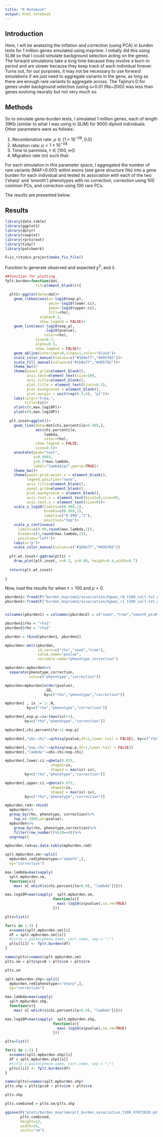 ```yaml
---
title: "R Notebook"
output: html_notebook
---
```



## Introduction

Here, I will be analazing the inflation and correction (using PCA) in burden tests for 1 million genes simulated using msprime. I initially did this using SLiM so that I could simulate background selection acting on the genes. The forward simulations take a long time because they involve a burn-in period and are slower because they keep track of each individual forever. Turns out, for our purposes, it may not be necessary to use forward simulations if we just need to aggregate variants in the gene, as long as there are enough rare variants to aggregate across. The Tajima's D for genes under background selection (using s=0.01 (Ns~200)) was less than genes evolving neurally but not very much so. 

## Methods

So to simulate gene-burden tests, I simulated 1 million genes, each of length 39Kb (similar to what I was using in SLiM) for 9000 diploid individuals. Other parameters were as follows:

1. Recombination rate: $\rho \in [1\times10^{-08}, 0.0]$ 
2. Mutation rate: $\mu=1\times10^{-08}$ 
3. Time to panmixia, $\tau \in [100,\infty]$) 
4. Migration rate ($m$) such that:

\begin{equation}
m = 
\begin{cases}
0.05 & \text{if $\tau=100$} \\
0.07 & \text{if $\tau=\infty$}
\end{cases}
\end{equation}

For each simulation in this parameter space, I aggregated the number of rare variants (MAF<0.001) within exons (see gene structure file) into a gene burden for each individual and tested its association with each of the two ('sharp' and 'smooth') phenotypes with no correction, correction using 100 common PCs, and correction using 100 rare PCs.

The results are presented below.

## Results


```r

library(data.table)
library(ggplot2)
library(dplyr)
library(cowplot)
library(rprojroot)
library(tidyr)
library(patchwork)

F=is_rstudio_project$make_fix_file()

```

Function to generate observed and expected $\chi^{2}$, and $\lambda$. 


```r


##function for plotting
fplt.burden=function(dat,
              tit=element_blank()){
  
  plt1<-ggplot(data=dat)+
    geom_ribbon(aes(x=-log10(exp.p),
                    ymin=-log10(lower.ci),
                    ymax=-log10(upper.ci),
                    fill=rho),
                alpha=0.2,
                show.legend = FALSE)+
    geom_line(aes(-log10(exp.p),
                  -log10(pvalue),
                  color=rho),
              size=0.7,
              alpha=0.5,
              show.legend = FALSE)+
    geom_abline(intercept=0,slope=1,color="black")+
    scale_color_manual(values=c("#1b9e77","#d95f02"))+
    scale_fill_manual(values=c("#1b9e77","#d95f02"))+
    theme_bw()+
    theme(panel.grid=element_blank(),
          axis.text=element_text(size=10),
          axis.title=element_blank(),
          plot.title = element_text(hjust=0.5),
          plot.background = element_blank(),
          plot.margin = unit(rep(0.5,4), "pt"))+
    labs(color="Freq.",
         title=tit)+
    xlim(c(0,max.log10P))+
    ylim(c(0,max.log10P))
  
  plt.inset=ggplot()+
    geom_line(data=dat[chi.percentile>0.999,],
              aes(chi.percentile,
                  lambda,
                  color=rho),
              show.legend = FALSE,
              size=0.5)+
    annotate(geom="text",
             x=0.9993,
             y=0.9*max.lambda,
             label="lambda[p]",parse=TRUE)+
    theme_bw()+
    theme(panel.grid.major.x = element_blank(),
          legend.position="none",
          axis.title=element_blank(),
          panel.grid=element_blank(),
          plot.background = element_blank(),
          axis.text.x = element_text(hjust=0,size=9),
          axis.text.y = element_text(size=9))+
    scale_x_log10(limits=c(0.999,1),
                  breaks=c(0.999,1),
                  labels=c("0.999","1"),
                  position="top")+
    scale_y_continuous(
      limits=c(0.99,round(max.lambda,2)),
      breaks=c(1,round(max.lambda,2)),
      position="left")+
    labs(x="p")+
    scale_color_manual(values=c("#1b9e77","#d95f02"))
  
  plt.wt.inset<-ggdraw(plt1) +
    draw_plot(plt.inset, x=0.3, y=0.08, height=0.4,width=0.7)
  
  return(plt.wt.inset)
  
}


```

Now, load the results for when $\tau=100$ and $\rho=0$.

```r


pburden1<-fread(F("burden_msprime2/association/bgwas_r0_t100_xall.txt.gz"))
pburden2<-fread(F("burden_msprime2/association/bgwas_r1_t100_xall.txt.gz"))


colnames(pburden1) = colnames(pburden2) = c("seed","tree","smooth_pcs0","sharp_pcs0","smooth_cm","sharp_cm","smooth_re","sharp_re")

pburden1$rho = "rho1"
pburden2$rho = "rho2"

pburden = rbind(pburden1, pburden2)

mpburden<-melt(pburden,
               id.vars=c("rho","seed","tree"),
               value.name="pvalue",
               variable.name="phenotype_correction")

mpburden<-mpburden%>%
  separate(phenotype_correction,
           into=c("phenotype","correction"))

mpburden=mpburden[order(pvalue),
                  .SD,
                  by=c("rho","phenotype","correction")]

mpburden[ , ix := 1:.N,
          by=c("rho","phenotype","correction")]

mpburden[,exp.p:=ix/(max(ix)+1),
         by=c("rho","phenotype","correction")]

mpburden[,chi.percentile:=1-exp.p]

mpburden[,"obs.chi":=qchisq(pvalue,df=1,lower.tail = FALSE), by=c("rho","phenotype","correction")]

mpburden[,"exp.chi":=qchisq(exp.p,df=1,lower.tail = FALSE)]
mpburden[,"lambda":=obs.chi/exp.chi]

mpburden[,lower.ci:=qbeta(0.025,
                     shape1=ix,
                     shape2 = max(ix)-ix),
         by=c("rho","phenotype","correction")]

mpburden[,upper.ci:=qbeta(0.975,
                     shape1=ix,
                     shape2 = max(ix)-ix),
         by=c("rho","phenotype","correction")]

mpburden.red<-rbind(
  mpburden%>%
  group_by(rho, phenotype, correction)%>%
    top_n(-1000,wt=pvalue),
  mpburden%>%
    group_by(rho, phenotype,correction)%>%
    filter(row_number()%%10==0))%>%
  ungroup()

mpburden.red=as.data.table(mpburden.red)

```



```r


splt.mpburden.sm<-split(
  mpburden.red[phenotype=="smooth",],
  by="correction")

max.lambda=max(sapply(
  splt.mpburden.sm,
  function(x){
    max( x[ which(x$chi.percentile>0.9), "lambda"])}))

max.log10P=max(sapply(  splt.mpburden.sm,
                      function(x){
                        max(-log10(x$pvalue),na.rm=TRUE)
                      }))

plts=list()

for(i in 1:3) {
  x=names(splt.mpburden.sm)[i]
  df = splt.mpburden.sm[[x]]
  #title = paste(pheno.name, corr.name, sep = ";")
  plts[[i]] <- fplt.burden(df)
}

names(plts)=names(splt.mpburden.sm)
plts.sm = plts$pcs0 + plts$cm + plts$re

plts.sm
```

```r



splt.mpburden.shp<-split(
  mpburden.red[phenotype=="sharp",],
  by="correction")

max.lambda=max(sapply(
  splt.mpburden.shp,
  function(x){
    max( x[ which(x$chi.percentile>0.9), "lambda"])}))

max.log10P=max(sapply(  splt.mpburden.shp,
                      function(x){
                        max(-log10(x$pvalue),na.rm=TRUE)
                      }))

plts=list()

for(i in 1:3) {
  x=names(splt.mpburden.shp)[i]
  df = splt.mpburden.shp[[x]]
  #title = paste(pheno.name, corr.name, sep = ";")
  plts[[i]] <- fplt.burden(df)
}

names(plts)=names(splt.mpburden.shp)
plts.shp = plts$pcs0 + plts$cm + plts$re

plts.shp
```




```r
plts.combined = plts.sm/plts.shp

ggsave(F("plots/burden_msprime/plt_burden_association_t100_07072020.pdf"),
       plts.combined,
       height=12,
       width=14,
       units="cm")


```

